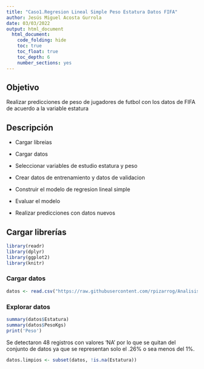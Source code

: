 ---
title: "Caso1.Regresion Lineal Simple Peso Estatura Datos FIFA"
author: Jesús Miguel Acosta Gurrola
date: 03/03/2022
output: html_document
  html_document:
    code_folding: hide
    toc: true
    toc_float: true
    toc_depth: 6
    number_sections: yes
---

## Objetivo

Realizar predicciones de peso de jugadores de futbol con los datos de FIFA de acuerdo a la variable estatura

## Descripción

-   Cargar libreias

-   Cargar datos

-   Seleccionar variables de estudio estatura y peso

-   Crear datos de entrenamiento y datos de validacion

-   Construir el modelo de regresion lineal simple

-   Evaluar el modelo

-   Realizar predicciones con datos nuevos

## Cargar librerías

```{r message=FALSE, warning=FALSE}
library(readr)
library(dplyr)
library(ggplot2)
library(knitr)
```

### Cargar datos

```{r}
datos <- read.csv("https://raw.githubusercontent.com/rpizarrog/Analisis-Inteligente-de-datos/main/datos/datos.FIFA.limpios.csv", encoding = "UFT-8" )

```

### Explorar datos

```{r}
summary(datos$Estatura)
summary(datos$PesoKgs)
print('Peso')
```

Se detectaron 48 registros con valores 'NA' por lo que se quitan del conjunto de datos ya que se representan solo el .26% o sea menos del 1%.

```{r}
datos.limpios <- subset(datos, !is.na(Estatura))
```
